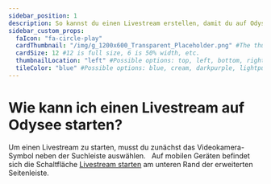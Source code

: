 ---
sidebar_position: 1
description: So kannst du einen Livestream erstellen, damit du auf Odysee live gehen kannst.
sidebar_custom_props:
  faIcon: "fa-circle-play"
  cardThumbnail: "/img/g_1200x600_Transparent_Placeholder.png" #The thumbnail on the category card.
  cardSize: 12 #12 is full size, 6 is 50% width, etc.
  thumbnailLocation: "left" #Possible options: top, left, bottom, right, none
  tileColor: "blue" #Possible options: blue, cream, darkpurple, lightpurple, mauve, orange, pink, none
---

# Wie kann ich einen Livestream auf Odysee starten? 


<Tabs groupId="device">
  <TabItem value="web" label="Web" default>
    Um einen Livestream zu starten, musst du zunächst das Videokamera-Symbol <OdyseeButtonRound url="https://odysee.com/$/livestream"><OdyseeIcon type='Livestream'/></OdyseeButtonRound> neben der Suchleiste auswählen.
    <Image img="/img/de/locale_livestream_link_desktop_dark.png#dark" />
    <Image img="/img/de/locale_livestream_link_desktop_light.png#light" />
  </TabItem>
  <TabItem value="mobile" label="Mobile">
    Auf mobilen Geräten befindet sich die Schaltfläche <a href="https://odysee.com/$/livestream"><OdyseeIcon type='Livestream'/> Livestream starten</a> am unteren Rand der erweiterten Seitenleiste.
    <Image img="/img/de/locale_livestream_link_mobile_dark.png#dark" />
    <Image img="/img/de/locale_livestream_link_mobile_light.png#light" />
  </TabItem>
</Tabs>
